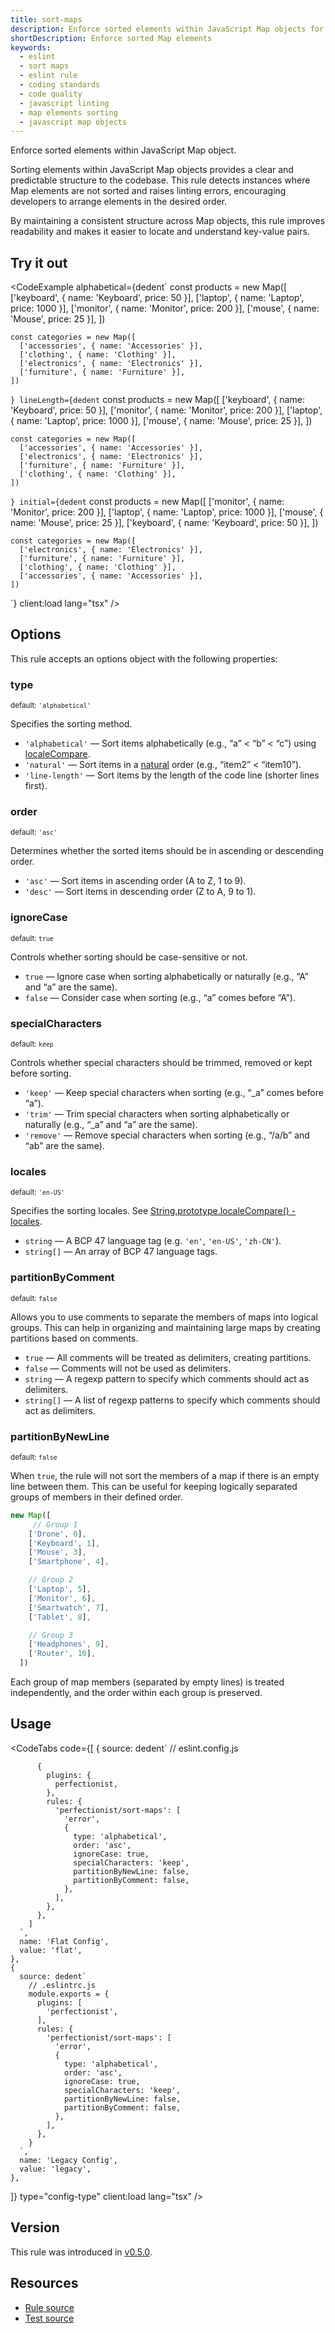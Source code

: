 ```yaml
---
title: sort-maps
description: Enforce sorted elements within JavaScript Map objects for a clear and predictable code structure. Use this ESLint rule to keep your Map elements organized
shortDescription: Enforce sorted Map elements
keywords:
  - eslint
  - sort maps
  - eslint rule
  - coding standards
  - code quality
  - javascript linting
  - map elements sorting
  - javascript map objects
---
```



Enforce sorted elements within JavaScript Map object.

Sorting elements within JavaScript Map objects provides a clear and predictable structure to the codebase. This rule detects instances where Map elements are not sorted and raises linting errors, encouraging developers to arrange elements in the desired order.

By maintaining a consistent structure across Map objects, this rule improves readability and makes it easier to locate and understand key-value pairs.

## Try it out

<CodeExample
  alphabetical={dedent`
    const products = new Map([
      ['keyboard', { name: 'Keyboard', price: 50 }],
      ['laptop', { name: 'Laptop', price: 1000 }],
      ['monitor', { name: 'Monitor', price: 200 }],
      ['mouse', { name: 'Mouse', price: 25 }],
    ])

    const categories = new Map([
      ['accessories', { name: 'Accessories' }],
      ['clothing', { name: 'Clothing' }],
      ['electronics', { name: 'Electronics' }],
      ['furniture', { name: 'Furniture' }],
    ])
  `}
  lineLength={dedent`
    const products = new Map([
      ['keyboard', { name: 'Keyboard', price: 50 }],
      ['monitor', { name: 'Monitor', price: 200 }],
      ['laptop', { name: 'Laptop', price: 1000 }],
      ['mouse', { name: 'Mouse', price: 25 }],
    ])

    const categories = new Map([
      ['accessories', { name: 'Accessories' }],
      ['electronics', { name: 'Electronics' }],
      ['furniture', { name: 'Furniture' }],
      ['clothing', { name: 'Clothing' }],
    ])
  `}
  initial={dedent`
    const products = new Map([
      ['monitor', { name: 'Monitor', price: 200 }],
      ['laptop', { name: 'Laptop', price: 1000 }],
      ['mouse', { name: 'Mouse', price: 25 }],
      ['keyboard', { name: 'Keyboard', price: 50 }],
    ])

    const categories = new Map([
      ['electronics', { name: 'Electronics' }],
      ['furniture', { name: 'Furniture' }],
      ['clothing', { name: 'Clothing' }],
      ['accessories', { name: 'Accessories' }],
    ])
  `}
  client:load
  lang="tsx"
/>

## Options

This rule accepts an options object with the following properties:

### type

<sub>default: `'alphabetical'`</sub>

Specifies the sorting method.

- `'alphabetical'` — Sort items alphabetically (e.g., “a” < “b” < “c”) using [localeCompare](https://developer.mozilla.org/en-US/docs/Web/JavaScript/Reference/Global_Objects/String/localeCompare).
- `'natural'` — Sort items in a [natural](https://github.com/yobacca/natural-orderby) order (e.g., “item2” < “item10”).
- `'line-length'` — Sort items by the length of the code line (shorter lines first).

### order

<sub>default: `'asc'`</sub>

Determines whether the sorted items should be in ascending or descending order.

- `'asc'` — Sort items in ascending order (A to Z, 1 to 9).
- `'desc'` — Sort items in descending order (Z to A, 9 to 1).

### ignoreCase

<sub>default: `true`</sub>

Controls whether sorting should be case-sensitive or not.

- `true` — Ignore case when sorting alphabetically or naturally (e.g., “A” and “a” are the same).
- `false` — Consider case when sorting (e.g., “a” comes before “A”).

### specialCharacters

<sub>default: `keep`</sub>

Controls whether special characters should be trimmed, removed or kept before sorting.

- `'keep'` — Keep special characters when sorting (e.g., “_a” comes before “a”).
- `'trim'` — Trim special characters when sorting alphabetically or naturally (e.g., “_a” and “a” are the same).
- `'remove'` — Remove special characters when sorting (e.g., “/a/b” and “ab” are the same).

### locales

<sub>default: `'en-US'`</sub>

Specifies the sorting locales. See [String.prototype.localeCompare() - locales](https://developer.mozilla.org/en-US/docs/Web/JavaScript/Reference/Global_Objects/String/localeCompare#locales).

- `string` — A BCP 47 language tag (e.g. `'en'`, `'en-US'`, `'zh-CN'`).
- `string[]` — An array of BCP 47 language tags.

### partitionByComment

<sub>default: `false`</sub>

Allows you to use comments to separate the members of maps into logical groups. This can help in organizing and maintaining large maps by creating partitions based on comments.

- `true` — All comments will be treated as delimiters, creating partitions.
-	`false` — Comments will not be used as delimiters.
- `string` — A regexp pattern to specify which comments should act as delimiters.
- `string[]` — A list of regexp patterns to specify which comments should act as delimiters.

### partitionByNewLine

<sub>default: `false`</sub>

When `true`, the rule will not sort the members of a map if there is an empty line between them. This can be useful for keeping logically separated groups of members in their defined order.

```ts
new Map([
     // Group 1
    ['Drone', 0],
    ['Keyboard', 1],
    ['Mouse', 3],
    ['Smartphone', 4],

    // Group 2
    ['Laptop', 5],
    ['Monitor', 6],
    ['Smartwatch', 7],
    ['Tablet', 8],

    // Group 3
    ['Headphones', 9],
    ['Router', 10],
  ])
```

Each group of map members (separated by empty lines) is treated independently, and the order within each group is preserved.

## Usage

<CodeTabs
  code={[
    {
      source: dedent`
        // eslint.config.js

          {
            plugins: {
              perfectionist,
            },
            rules: {
              'perfectionist/sort-maps': [
                'error',
                {
                  type: 'alphabetical',
                  order: 'asc',
                  ignoreCase: true,
                  specialCharacters: 'keep',
                  partitionByNewLine: false,
                  partitionByComment: false,
                },
              ],
            },
          },
        ]
      `,
      name: 'Flat Config',
      value: 'flat',
    },
    {
      source: dedent`
        // .eslintrc.js
        module.exports = {
          plugins: [
            'perfectionist',
          ],
          rules: {
            'perfectionist/sort-maps': [
              'error',
              {
                type: 'alphabetical',
                order: 'asc',
                ignoreCase: true,
                specialCharacters: 'keep',
                partitionByNewLine: false,
                partitionByComment: false,
              },
            ],
          },
        }
      `,
      name: 'Legacy Config',
      value: 'legacy',
    },
  ]}
  type="config-type"
  client:load
  lang="tsx"
/>

## Version

This rule was introduced in [v0.5.0](https://github.com/azat-io/eslint-plugin-perfectionist/releases/tag/v0.5.0).

## Resources

- [Rule source](https://github.com/azat-io/eslint-plugin-perfectionist/blob/main/rules/sort-maps.ts)
- [Test source](https://github.com/azat-io/eslint-plugin-perfectionist/blob/main/test/sort-maps.test.ts)

